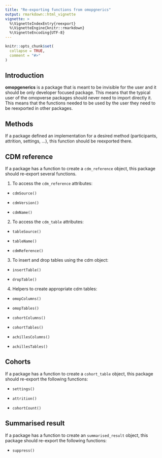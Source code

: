 ```yaml
---
title: "Re-exporting functions from omopgnerics"
output: rmarkdown::html_vignette
vignette: >
  %\VignetteIndexEntry{reexport}
  %\VignetteEngine{knitr::rmarkdown}
  %\VignetteEncoding{UTF-8}
---
```


```r
knitr::opts_chunk$set(
  collapse = TRUE,
  comment = "#>"
)
```

## Introduction

**omopgenerics** is a package that is meant to be invisible for the user and it should be only developer focused package. This means that the typical user of the omopverse packages should never need to import directly it. This means that the functions needed to be used by the user they need to be reexported in other packages.

## Methods

If a package defined an implementation for a desired method (participants, attrition, settings, ...), this function should be reexported there.

## CDM reference

If a package has a function to create a `cdm_reference` object, this package should re-export several functions.

1. To access the `cdm_reference` attributes:

- `cdmSource()`

- `cdmVersion()`

- `cdmName()`

2. To access the `cdm_table` attributes:

- `tableSource()`

- `tableName()`

- `cdmReference()`

3. To insert and drop tables using the cdm object:

- `insertTable()`

- `dropTable()`

4. Helpers to create appropriate cdm tables:

- `omopColumns()`

- `omopTables()`

- `cohortColumns()`

- `cohortTables()`

- `achillesColumns()`

- `achillesTables()`

## Cohorts

If a package has a function to create a `cohort_table` object, this package should re-export the following functions:

- `settings()`

- `attrition()`

- `cohortCount()`

## Summarised result

If a package has a function to create an `summarised_result` object, this package should re-export the following functions:

- `suppress()`
